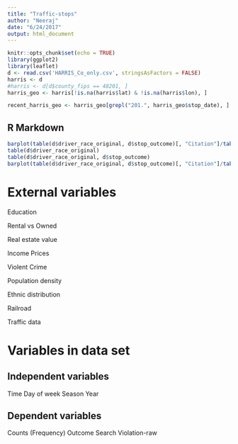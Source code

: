 ```yaml
---
title: "Traffic-stops"
author: "Neeraj"
date: "6/24/2017"
output: html_document
---
```


```r
knitr::opts_chunk$set(echo = TRUE)
library(ggplot2)
library(leaflet)
d <- read.csv('HARRIS_Co_only.csv', stringsAsFactors = FALSE)
harris <- d
#harris <- d[d$county_fips == 48201, ]
harris_geo <- harris[!is.na(harris$lat) & !is.na(harris$lon), ]

recent_harris_geo <- harris_geo[grepl("201.", harris_geo$stop_date), ]
```

## R Markdown


```r

barplot(table(d$driver_race_original, d$stop_outcome)[, "Citation"]/table(d$driver_race_original, d$stop_outcome)[, "Warning"])
table(d$driver_race_original)
table(d$driver_race_original, d$stop_outcome)
barplot(table(d$driver_race_original, d$stop_outcome)[, "Citation"]/table(d$driver_race_original, d$stop_outcome)[, "Warning"])

```


# External variables
Education

Rental vs Owned

Real estate value

Income Prices

Violent Crime

Population density

Ethnic distribution

Railroad

Traffic data


# Variables in data set

## Independent variables
Time
Day of week
Season
Year


## Dependent variables
Counts (Frequency)
Outcome
Search
Violation-raw


